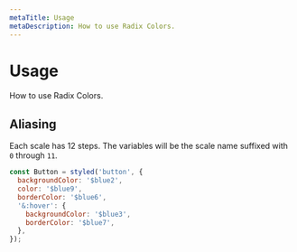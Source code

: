 ```yaml
---
metaTitle: Usage
metaDescription: How to use Radix Colors.
---
```


# Usage

<Description>How to use Radix Colors.</Description>

## Aliasing

Each scale has 12 steps. The variables will be the scale name suffixed with `0` through `11`.

```jsx
const Button = styled('button', {
  backgroundColor: '$blue2',
  color: '$blue9',
  borderColor: '$blue6',
  '&:hover': {
    backgroundColor: '$blue3',
    borderColor: '$blue7',
  },
});
```
